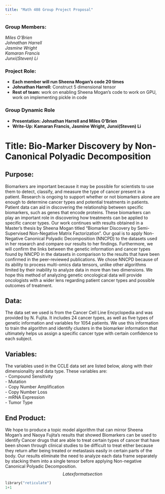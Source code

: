```yaml
---
title: "Math 408 Group Project Proposal"
---
```

### Group Members: 
*Miles O’Brien* <br>
*Johnathan Harrell* <br>
*Jasmine Wright* <br>
*Kamaran Francis* <br> 
*Junxi(Steven) Li*

### Project Role: 
- **Each member will run Sheena Mogan’s code 20 times** 
- **Johnathan Harrell:** Construct 5 dimensional tensor
- **Rest of team:** work on enabling Sheena Mogan's code to work on GPU, work on implementing pickle in code

### Group Dynamic Role 
- **Presentation: Johnathan Harrell and Miles O'Brien** 
- **Write-Up: Kamaran Francis, Jasmine Wright, Junxi(Steven) Li**

# Title: Bio-Marker Discovery by Non-Canonical Polyadic Decomposition

## Purpose: 
Biomarkers are important because it may be possible for scientists to use them to detect, classify, and measure the type of cancer present in a patient. Research is ongoing to support whether or not biomarkers alone are enough to determine cancer types and potential treatments in patients. Patient data can aid in discovering the relationship between specific biomarkers, such as genes that encode proteins. These biomarkers can play an important role in discovering how treatments can be applied to specific cancer types. Our work continues with results obtained in a Master’s thesis by Sheena Mogan titled “Biomarker Discovery by Semi-Supervised Non-Negative Matrix Factorization”. Our goal is to apply Non-Negative Canonical Polyadic Decomposition (NNCPD) to the datasets used in her research and compare our results to her findings. Furthermore, we will confirm the links between the genetic information and cancer types found by NNCPD in the datasets in comparison to the results that have been confirmed in the peer-reviewed publications. We chose NNCPD because of its ability to process multi-omics data tensors, unlike other algorithms limited by their inability to analyze data in more than two dimensions. We hope this method of analyzing genetic oncological data will provide oncologists with a wider lens regarding patient cancer types and possible outcomes of treatment.

## Data: 
The data set we used is from the Cancer Cell Line Encyclopedia and was provided by N. Fujita. It includes 24 cancer types, as well as five types of genetic information and variables for 1054 patients. We use this information to train the algorithm and identify clusters in the biomarker information that ultimately helps us assign a specific cancer type with certain confidence to each subject.

## Variables: 
The variables used in the CCLE data set are listed below, along with their dimensionality and data type.
These variables are: <br>
- Compound Sensitivity <br>
- Mutation <br>
- Copy Number Amplification <br>
- Copy Number Loss <br>
- mRNA Expression <br>
- Tumor Type

## End Product: 
We hope to produce a topic model algorithm that can mirror Sheena Mogan’s and Naoya Fujita’s results that showed Biomarkers can be used to identify Cancer drugs that are able to treat certain types of cancer that have been shown through clinical studies to be difficult to treat either because they return after being treated or metastasis easily in certain parts of the body. Our results eliminate the need to analyze each data frame separately by stacking them into a single tensor before applying Non-negative Canonical Polyadic Decomposition.
$$
Latex format section
$$
```python
library("reticulate")
1+1
```
